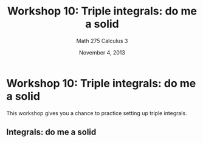 % Workshop 10: Triple integrals: do me a solid
% Math 275 Calculus 3
% November 4, 2013

# Workshop 10: Triple integrals: do me a solid

This workshop gives you a chance to practice setting up triple integrals.

## Integrals: do me a solid

\begin{questions}

\question Let $E$ be the region under the plane $2x+3y+z=6$ that lies in the first octant. Draw the region. In this case, I suggest drawing the plane by first drawing the points where it intersects the coordinate axes, and then drawing the triangle these points determine.
Evaluate the integral
\begin{equation*}
\iiint_{E} x \; dV
\end{equation*}
in the order $dz \; dy \; dx$, verifying that the result is 9/2. In your figure, make sure to draw a typical slice containing a typical segment.

\dwrspace{1}

\newpage

\question Describe the regions expressed by the iterated integrals.

\begin{parts}

    \part $\displaystyle \int_{-2}^{4} \int_{2}^{6} \int_{0}^{5} f(x,y,z) \; dy \; dx \; dz$

    \dwrspace{1}

    \part $\displaystyle \int_{0}^{3} \int_{0}^{3} \int_{0}^{3-y} f(x,y,z) \; dz \; dy \; dx$

    \dwrspace{1}

    \part $\displaystyle \int_{0}^{2} \int_{0}^{3} \int_{4x/3}^{4} f(x,y,z) \; dz \; dx \; dy$

    \dwrspace{1}

    \part $\displaystyle \int_{-3}^{3} \int_{-\sqrt{9-x^2}}^{\sqrt{9-x^2}} \int_{-\sqrt{9-x^2-y^2}}^{\sqrt{9-x^2-y^2}} f(x,y,z) \; dz \; dy \; dx$

    \dwrspace{1}

    \part $\displaystyle \int_{-3}^{3} \int_{-\sqrt{9-x^2}}^{\sqrt{9-x^2}} \int_{-3}^{3} f(x,y,z) \; dz \; dy \; dx$

    \dwrspace{1}

\end{parts}

\end{questions}

